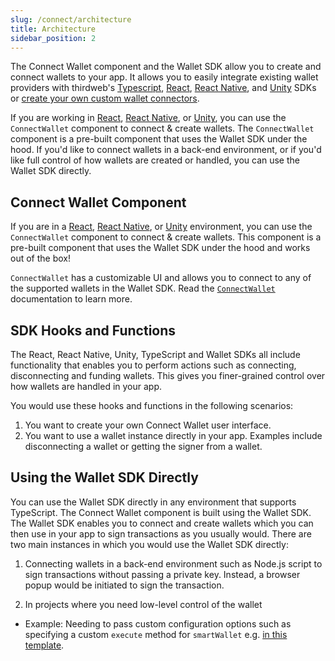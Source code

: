 ```yaml
---
slug: /connect/architecture
title: Architecture
sidebar_position: 2
---
```


The Connect Wallet component and the Wallet SDK allow you to create and connect wallets to your app.
It allows you to easily integrate existing wallet providers with thirdweb's
[Typescript](/wallet/usage-with-typescript-sdk),
[React](/wallet/usage-with-react-sdk),
[React Native](/wallet/usage-with-react-native-sdk), and
[Unity](/wallet/usage-with-unity-sdk) SDKs or [create your own custom wallet connectors](/connect/build-a-wallet).

If you are working in [React](/react), [React Native](/react-native), or [Unity](/unity), you can use the `ConnectWallet` component to
connect & create wallets. The `ConnectWallet` component is a pre-built component that uses the Wallet SDK
under the hood. If you'd like to connect wallets in a back-end environment, or if you'd like full control of how
wallets are created or handled, you can use the Wallet SDK directly.

## Connect Wallet Component

If you are in a [React](/wallet/usage-with-react-sdk), [React Native](/wallet/usage-with-react-native-sdk), or [Unity](/wallet/usage-with-unity) environment, you can use the `ConnectWallet` component to connect & create wallets.
This component is a pre-built component that uses the Wallet SDK under the hood and works out of the box!

`ConnectWallet` has a customizable UI and allows you to connect to any of the supported wallets in the Wallet SDK. Read the [`ConnectWallet`](/react/react.connectwallet) documentation to learn more.

## SDK Hooks and Functions

The React, React Native, Unity, TypeScript and Wallet SDKs all include functionality that enables you to perform actions such as connecting, disconnecting and funding wallets.
This gives you finer-grained control over how wallets are handled in your app.

You would use these hooks and functions in the following scenarios:

1. You want to create your own Connect Wallet user interface.
2. You want to use a wallet instance directly in your app. Examples include disconnecting a wallet or getting the signer from a wallet.

## Using the Wallet SDK Directly

You can use the Wallet SDK directly in any environment that supports TypeScript. The Connect Wallet component is built using the Wallet SDK.
The Wallet SDK enables you to connect and create wallets which you can then use in your app to sign transactions as you usually would.
There are two main instances in which you would use the Wallet SDK directly:

1. Connecting wallets in a back-end environment such as Node.js script to sign transactions without passing a private key.
   Instead, a browser popup would be initiated to sign the transaction.

2. In projects where you need low-level control of the wallet

- Example: Needing to pass custom configuration options such as specifying a custom `execute` method for `smartWallet` e.g. [in this template](https://github.com/thirdweb-example/unilogin/tree/main).

